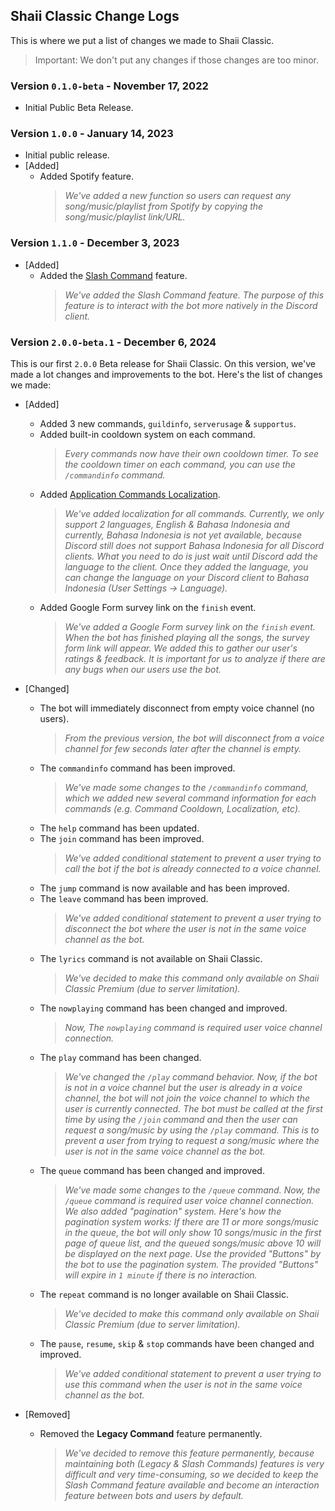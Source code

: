## Shaii Classic Change Logs
This is where we put a list of changes we made to Shaii Classic.
> Important: We don't put any changes if those changes are too minor.

### Version `0.1.0-beta` - November 17, 2022
- Initial Public Beta Release.

### Version `1.0.0` - January 14, 2023
- Initial public release.
- [Added]
  - Added Spotify feature.
    > *We've added a new function so users can request any song/music/playlist from Spotify by copying the song/music/playlist link/URL.*

### Version `1.1.0` - December 3, 2023
- [Added]
  - Added the [Slash Command](https://discord.com/developers/docs/interactions/application-commands) feature.
    > *We've added the Slash Command feature. The purpose of this feature is to interact with the bot more natively in the Discord client.*

### Version `2.0.0-beta.1` - December 6, 2024
This is our first `2.0.0` Beta release for Shaii Classic. On this version, we've made a lot changes and improvements to the bot. Here's the list of changes we made:
- [Added]
  - Added 3 new commands, `guildinfo`, `serverusage` & `supportus`.
  - Added built-in cooldown system on each command.
    > *Every commands now have their own cooldown timer. To see the cooldown timer on each command, you can use the `/commandinfo` command.*
  - Added [Application Commands Localization](https://discord.com/developers/docs/interactions/application-commands#localization).
    > *We've added localization for all commands. Currently, we only support 2 languages, English & Bahasa Indonesia and currently, Bahasa Indonesia is not yet available, because Discord still does not support Bahasa Indonesia for all Discord clients. What you need to do is just wait until Discord add the language to the client. Once they added the language, you can change the language on your Discord client to Bahasa Indonesia (User Settings -> Language).*
  - Added Google Form survey link on the `finish` event.
    > *We've added a Google Form survey link on the `finish` event. When the bot has finished playing all the songs, the survey form link will appear. We added this to gather our user's ratings & feedback. It is important for us to analyze if there are any bugs when our users use the bot.*

- [Changed]
  - The bot will immediately disconnect from empty voice channel (no users).
    > *From the previous version, the bot will disconnect from a voice channel for few seconds later after the channel is empty.*
  - The `commandinfo` command has been improved.
    > *We've made some changes to the `/commandinfo` command, which we added new several command information for each commands (e.g. Command Cooldown, Localization, etc).*
  - The `help` command has been updated.
  - The `join` command has been improved.
    > *We've added conditional statement to prevent a user trying to call the bot if the bot is already connected to a voice channel.*
  - The `jump` command is now available and has been improved.
  - The `leave` command has been improved.
    > *We've added conditional statement to prevent a user trying to disconnect the bot where the user is not in the same voice channel as the bot.*
  - The `lyrics` command is not available on Shaii Classic.
    > *We've decided to make this command only available on Shaii Classic Premium (due to server limitation).*
  - The `nowplaying` command has been changed and improved.
    > *Now, The `nowplaying` command is required user voice channel connection.*
  - The `play` command has been changed.
    > *We've changed the `/play` command behavior. Now, if the bot is not in a voice channel but the user is already in a voice channel, the bot will not join the voice channel to which the user is currently connected. The bot must be called at the first time by using the `/join` command and then the user can request a song/music by using the `/play` command. This is to prevent a user from trying to request a song/music where the user is not in the same voice channel as the bot.*
  - The `queue` command has been changed and improved.
    > *We've made some changes to the `/queue` command. Now, the `/queue` command is required user voice channel connection. We also added "pagination" system. Here's how the pagination system works: If there are 11 or more songs/music in the queue, the bot will only show 10 songs/music in the first page of queue list, and the queued songs/music above 10 will be displayed on the next page. Use the provided "Buttons" by the bot to use the pagination system. The provided "Buttons" will expire in `1 minute` if there is no interaction.*
  - The `repeat` command is no longer available on Shaii Classic.
    > *We've decided to make this command only available on Shaii Classic Premium (due to server limitation).*
  - The `pause`, `resume`, `skip` & `stop` commands have been changed and improved.
    > *We've added conditional statement to prevent a user trying to use this command when the user is not in the same voice channel as the bot.*

- [Removed]
  - Removed the **Legacy Command** feature permanently.
    > *We've decided to remove this feature permanently, because maintaining both (Legacy & Slash Commands) features is very difficult and very time-consuming, so we decided to keep the Slash Command feature available and become an interaction feature between bots and users by default.*
